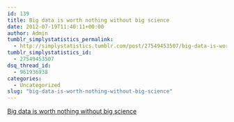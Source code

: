 ```yaml
---
id: 139
title: Big data is worth nothing without big science
date: 2012-07-19T11:40:11+00:00
author: Admin
tumblr_simplystatistics_permalink:
  - http://simplystatistics.tumblr.com/post/27549453507/big-data-is-worth-nothing-without-big-science
tumblr_simplystatistics_id:
  - 27549453507
dsq_thread_id:
  - 961936938
categories:
  - Uncategorized
slug: "big-data-is-worth-nothing-without-big-science"
---
```

[Big data is worth nothing without big science](http://news.cnet.com/8301-1001_3-57434736-92/big-data-is-worth-nothing-without-big-science/)
